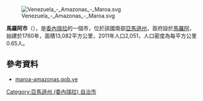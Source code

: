 [[Image:Venezuela_-_Amazonas_-_Maroa.svg|right]]

'''馬羅阿市'''（{{lang-es|Municipio Maroa}}），是[[委內瑞拉|委內瑞拉]]的一個市，位於該國南部[[亞馬遜州_(委內瑞拉)|亞馬遜州]]，首府設於[[馬羅阿_(亞馬遜州)|馬羅阿]]，始建於1760年，面積13,082平方公里，2011年人口2,051，人口密度為每平方公里0.65人。

==參考資料==
*[http://maroa-amazonas.gob.ve/portal-alcaldias/ maroa-amazonas.gob.ve] {{Wayback|url=http://maroa-amazonas.gob.ve/portal-alcaldias/ |date=20211231132126 }} {{es icon}}

{{Venezuela-geo-stub}}
{{DEFAULTSORT:Maroa|}}
[[Category:亞馬遜州_(委內瑞拉)_自治市|Category:亞馬遜州 (委內瑞拉) 自治市]]